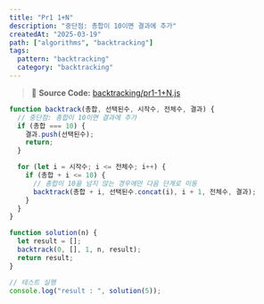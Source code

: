 ```yaml
---
title: "Pr1 1+N"
description: "중단점: 총합이 10이면 결과에 추가"
createdAt: "2025-03-19"
path: ["algorithms", "backtracking"]
tags:
  pattern: "backtracking"
  category: "backtracking"
---
```


> 📌 **Source Code:** [backtracking/pr1-1+N.js](https://github.com/0teklee/pattern-recognition/tree/main/site/content/backtracking/pr1-1+N.js)

```js
function backtrack(총합, 선택된수, 시작수, 전체수, 결과) {
  // 중단점: 총합이 10이면 결과에 추가
  if (총합 === 10) {
    결과.push(선택된수);
    return;
  }

  for (let i = 시작수; i <= 전체수; i++) {
    if (총합 + i <= 10) {
      // 총합이 10을 넘지 않는 경우에만 다음 단계로 이동
      backtrack(총합 + i, 선택된수.concat(i), i + 1, 전체수, 결과);
    }
  }
}

function solution(n) {
  let result = [];
  backtrack(0, [], 1, n, result);
  return result;
}

// 테스트 실행
console.log("result : ", solution(5));
```
